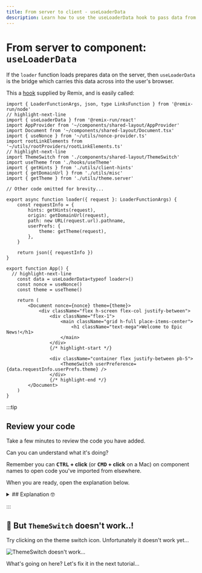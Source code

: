 ```yaml
---
title: From server to client - useLoaderData
description: Learn how to use the useLoaderData hook to pass data from the server to the client in Remix.
---
```


# From server to component: `useLoaderData`

If the `loader` function loads prepares data on the server, then `useLoaderData` is the bridge which carries this data across into the user's browser.

This a [hook](https://react.dev/learn/reusing-logic-with-custom-hooks) supplied by Remix, and is easily called:

```tsx
import { LoaderFunctionArgs, json, type LinksFunction } from '@remix-run/node'
// highlight-next-line
import { useLoaderData } from '@remix-run/react'
import AppProvider from '~/components/shared-layout/AppProvider'
import Document from '~/components/shared-layout/Document.tsx'
import { useNonce } from '~/utils/nonce-provider.ts'
import rootLinkElements from '~/utils/rootProviders/rootLinkElements.ts'
// highlight-next-line
import ThemeSwitch from './components/shared-layout/ThemeSwitch'
import useTheme from './hooks/useTheme'
import { getHints } from './utils/client-hints'
import { getDomainUrl } from './utils/misc'
import { getTheme } from './utils/theme.server'

// Other code omitted for brevity...

export async function loader({ request }: LoaderFunctionArgs) {
	const requestInfo = {
		hints: getHints(request),
		origin: getDomainUrl(request),
		path: new URL(request.url).pathname,
		userPrefs: {
			theme: getTheme(request),
		},
	}

	return json({ requestInfo })
}

export function App() {
  // highlight-next-line
	const data = useLoaderData<typeof loader>()
	const nonce = useNonce()
	const theme = useTheme()

	return (
		<Document nonce={nonce} theme={theme}>
			<div className="flex h-screen flex-col justify-between">
				<div className="flex-1">
					<main className="grid h-full place-items-center">
						<h1 className="text-mega">Welcome to Epic News!</h1>
					</main>
				</div>
				{/* highlight-start */}

				<div className="container flex justify-between pb-5">
					<ThemeSwitch userPreference={data.requestInfo.userPrefs.theme} />
				</div>
				{/* highlight-end */}
		</Document>
	)
}
```

:::tip

## Review your code

Take a few minutes to review the code you have added.

Can you can understand what it's doing?

Remember you can **<kbd>CTRL</kbd> + click** (or **<kbd>CMD</kbd> + click** on a Mac) on component names to open code you've imported from elsewhere.

When you are ready, open the explanation below.

<details>
  <summary>
    ## Explanation 🤓
  </summary>

  <div>
    ### 1. `useLoaderData` and the `data` object

    ```tsx title="app/root.tsx"
    const data = useLoaderData<typeof loader>()
    ```

    The `useLoaderData` hook provides whatever value is returned from the `loader` function. In this case, we are calling this value `data`, but it's just a variable name, and could be anything we wanted it to be. `useLoaderData` is the bridge connecting the server to the browser.

    So, the `data` variable here represents the object being returned from the `loader` function defined previously. A few lines down, we pass this into the `ThemeSwitch` component:

    ```tsx title="app/root.tsx"
    <ThemeSwitch userPreference={data.requestInfo.userPrefs.theme} />
    ```

    As you can probably guess, this particular bit of the `data` object contains the user's `theme` preferences (i.e. 'light' or 'dark'), and is read directly from a browser [cookie](https://developer.mozilla.org/en-US/docs/Web/HTTP/Cookies).

    ### 2. The `ThemeSwitch` component

    The `ThemeSwitch` component is simply an icon wrapped inside a Remix [form](https://remix.run/docs/en/main/components/form). It should toggle between 'light' and 'dark' icons clicked, but something isn't quite right yet. Let's see if we can fix it.

  </div>

</details>

:::

## 🤨 But `ThemeSwitch` doesn't work..!

Try clicking on the theme switch icon. Unfortunately it doesn't work yet...

![ThemeSwitch doesn't work...](src/assets/gif/theme-switch-not-working.gif)

What's going on here? Let's fix it in the next tutorial...
